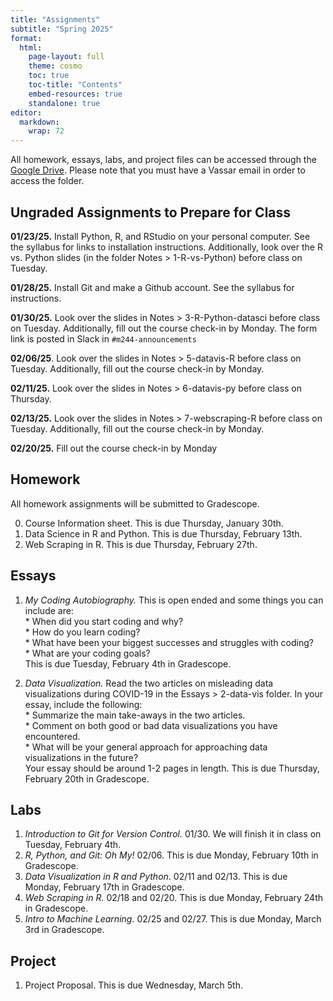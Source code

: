 ```yaml
---
title: "Assignments"
subtitle: "Spring 2025"
format: 
  html:
    page-layout: full
    theme: cosmo
    toc: true
    toc-title: "Contents"
    embed-resources: true
    standalone: true
editor: 
  markdown: 
    wrap: 72
---
```


All homework, essays, labs, and project files can be accessed through
the [Google
Drive](https://drive.google.com/drive/folders/1-2MqxLJzUI0wxI8IhVN17Et8YvWTRxF-?usp=sharing).
Please note that you must have a Vassar email in order to access the
folder.

## **Ungraded Assignments to Prepare for Class**

**01/23/25.** Install Python, R, and RStudio on your personal computer.
See the syllabus for links to installation instructions. Additionally,
look over the R vs. Python slides (in the folder Notes \> 1-R-vs-Python)
before class on Tuesday.

**01/28/25.** Install Git and make a Github account. See the syllabus
for instructions.

**01/30/25.** Look over the slides in Notes \> 3-R-Python-datasci before
class on Tuesday. Additionally, fill out the course check-in by Monday.
The form link is posted in Slack in `#m244-announcements`

**02/06/25**. Look over the slides in Notes \> 5-datavis-R before class
on Tuesday. Additionally, fill out the course check-in by Monday.

**02/11/25.** Look over the slides in Notes \> 6-datavis-py before class
on Thursday.

**02/13/25.** Look over the slides in Notes \> 7-webscraping-R before
class on Tuesday. Additionally, fill out the course check-in by Monday.

**02/20/25.** Fill out the course check-in by Monday

## Homework

All homework assignments will be submitted to Gradescope.

0.  Course Information sheet. This is due Thursday, January 30th.
1.  Data Science in R and Python. This is due Thursday, February 13th.
2.  Web Scraping in R. This is due Thursday, February 27th.

## Essays

1.  *My Coding Autobiography.* This is open ended and some things you
    can include are:\
    \* When did you start coding and why?\
    \* How do you learn coding?\
    \* What have been your biggest successes and struggles with coding?\
    \* What are your coding goals?\
    This is due Tuesday, February 4th in Gradescope.

2.  *Data Visualization.* Read the two articles on misleading data
    visualizations during COVID-19 in the Essays \> 2-data-vis folder.
    In your essay, include the following:\
    \* Summarize the main take-aways in the two articles.\
    \* Comment on both good or bad data visualizations you have
    encountered.\
    \* What will be your general approach for approaching data
    visualizations in the future?\
    Your essay should be around 1-2 pages in length. This is due
    Thursday, February 20th in Gradescope.

## Labs

1.  *Introduction to Git for Version Control.* 01/30. We will finish it
    in class on Tuesday, February 4th.
2.  *R, Python, and Git: Oh My!* 02/06. This is due Monday, February
    10th in Gradescope.
3.  *Data Visualization in R and Python*. 02/11 and 02/13. This is due
    Monday, February 17th in Gradescope.
4.  *Web Scraping in R.* 02/18 and 02/20. This is due Monday, February
    24th in Gradescope.
5.  *Intro to Machine Learning.* 02/25 and 02/27. This is due Monday,
    March 3rd in Gradescope.

## Project

1.  Project Proposal. This is due Wednesday, March 5th.
